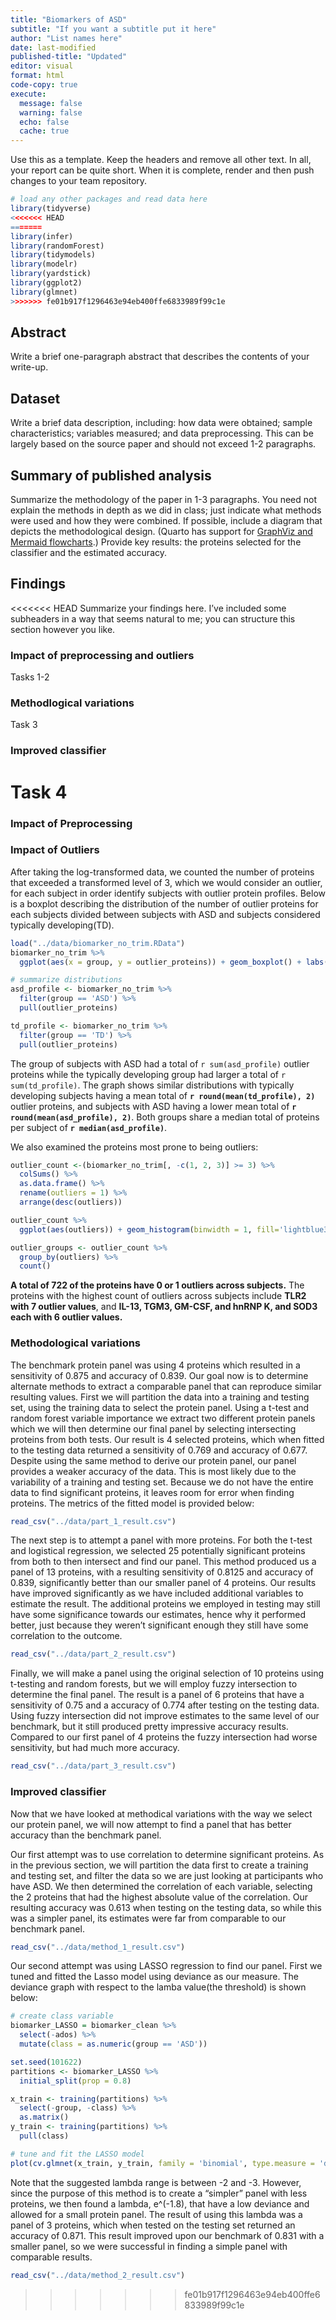 ```yaml
---
title: "Biomarkers of ASD"
subtitle: "If you want a subtitle put it here"
author: "List names here"
date: last-modified
published-title: "Updated"
editor: visual
format: html
code-copy: true
execute:
  message: false
  warning: false
  echo: false
  cache: true
---
```


Use this as a template. Keep the headers and remove all other text. In all, your report can be quite short. When it is complete, render and then push changes to your team repository.

```r
# load any other packages and read data here
library(tidyverse)
<<<<<<< HEAD
=======
library(infer)
library(randomForest)
library(tidymodels)
library(modelr)
library(yardstick)
library(ggplot2)
library(glmnet)
>>>>>>> fe01b917f1296463e94eb400ffe6833989f99c1e
```

## Abstract

Write a brief one-paragraph abstract that describes the contents of your write-up.

## Dataset

Write a brief data description, including: how data were obtained; sample characteristics; variables measured; and data preprocessing. This can be largely based on the source paper and should not exceed 1-2 paragraphs.

## Summary of published analysis

Summarize the methodology of the paper in 1-3 paragraphs. You need not explain the methods in depth as we did in class; just indicate what methods were used and how they were combined. If possible, include a diagram that depicts the methodological design. (Quarto has support for [GraphViz and Mermaid flowcharts](https://quarto.org/docs/authoring/diagrams.html).) Provide key results: the proteins selected for the classifier and the estimated accuracy.

## Findings

<<<<<<< HEAD
Summarize your findings here. I've included some subheaders in a way that seems natural to me; you can structure this section however you like.

### Impact of preprocessing and outliers

Tasks 1-2

### Methodlogical variations

Task 3

### Improved classifier

Task 4
=======
### Impact of Preprocessing



### Impact of Outliers

After taking the log-transformed data, we counted the number of proteins that exceeded a transformed level of 3, which we would consider an outlier, for each subject in order identify subjects with outlier protein profiles. Below is a boxplot describing the distribution of the number of outlier proteins for each subjects divided between subjects with ASD and subjects considered typically developing(TD).

```r
load("../data/biomarker_no_trim.RData")
biomarker_no_trim %>%
  ggplot(aes(x = group, y = outlier_proteins)) + geom_boxplot() + labs(x = 'Group', y = 'Number of Outlier Proteins in Each Subject', title = 'Distribution of Total of Outlier Proteins in Subjects by Group')

# summarize distributions
asd_profile <- biomarker_no_trim %>% 
  filter(group == 'ASD') %>% 
  pull(outlier_proteins)

td_profile <- biomarker_no_trim %>% 
  filter(group == 'TD') %>% 
  pull(outlier_proteins)
```

The group of subjects with ASD had a total of `r sum(asd_profile)` outlier proteins while the typically developing group had larger a total of `r sum(td_profile)`. The graph shows similar distributions with typically developing subjects having a mean total of **`r round(mean(td_profile), 2)`** outlier proteins, and subjects with ASD having a lower mean total of **`r round(mean(asd_profile), 2)`**. Both groups share a median total of proteins per subject of **`r median(asd_profile)`**.

We also examined the proteins most prone to being outliers:

```r
outlier_count <-(biomarker_no_trim[, -c(1, 2, 3)] >= 3) %>% 
  colSums() %>% 
  as.data.frame() %>% 
  rename(outliers = 1) %>% 
  arrange(desc(outliers)) 

outlier_count %>% 
  ggplot(aes(outliers)) + geom_histogram(binwidth = 1, fill='lightblue3') + labs(x = "Number of Outlier Subjects per Protein", y = 'Count', title = "Distribution of Number of Outlier Subjects per Protein")

outlier_groups <- outlier_count %>% 
  group_by(outliers) %>% 
  count()
```

**A total of 722 of the proteins have 0 or 1 outliers across subjects.** The proteins with the highest count of outliers across subjects include **TLR2 with 7 outlier values**, and **IL-13, TGM3, GM-CSF, and hnRNP K, and SOD3 each with 6 outlier values.**

### Methodological variations

The benchmark protein panel was using 4 proteins which resulted in a sensitivity of 0.875 and accuracy of 0.839. Our goal now is to determine alternate methods to extract a comparable panel that can reproduce similar resulting values. First we will partition the data into a training and testing set, using the training data to select the protein panel. Using a t-test and random forest variable importance we extract two different protein panels which we will then determine our final panel by selecting intersecting proteins from both tests. Our result is 4 selected proteins, which when fitted to the testing data returned a sensitivity of 0.769 and accuracy of 0.677. Despite using the same method to derive our protein panel, our panel provides a weaker accuracy of the data. This is most likely due to the variability of a training and testing set. Because we do not have the entire data to find significant proteins, it leaves room for error when finding proteins. The metrics of the fitted model is provided below:

```r
read_csv("../data/part_1_result.csv")
```

The next step is to attempt a panel with more proteins. For both the t-test and logistical regression, we selected 25 potentially significant proteins from both to then intersect and find our panel. This method produced us a panel of 13 proteins, with a resulting sensitivity of 0.8125 and accuracy of 0.839, significantly better than our smaller panel of 4 proteins. Our results have improved significantly as we have included additional variables to estimate the result. The additional proteins we employed in testing may still have some significance towards our estimates, hence why it performed better, just because they weren't significant enough they still have some correlation to the outcome.

```r
read_csv("../data/part_2_result.csv")

```

Finally, we will make a panel using the original selection of 10 proteins using t-testing and random forests, but we will employ fuzzy intersection to determine the final panel. The result is a panel of 6 proteins that have a sensitivity of 0.75 and a accuracy of 0.774 after testing on the testing data. Using fuzzy intersection did not improve estimates to the same level of our benchmark, but it still produced pretty impressive accuracy results. Compared to our first panel of 4 proteins the fuzzy intersection had worse sensitivity, but had much more accuracy.

```r
read_csv("../data/part_3_result.csv")

```

### Improved classifier

Now that we have looked at methodical variations with the way we select our protein panel, we will now attempt to find a panel that has better accuracy than the benchmark panel.

Our first attempt was to use correlation to determine significant proteins. As in the previous section, we will partition the data first to create a training and testing set, and filter the data so we are just looking at participants who have ASD. We then determined the correlation of each variable, selecting the 2 proteins that had the highest absolute value of the correlation. Our resulting accuracy was 0.613 when testing on the testing data, so while this was a simpler panel, its estimates were far from comparable to our benchmark panel.

```r
read_csv("../data/method_1_result.csv")

```

Our second attempt was using LASSO regression to find our panel. First we tuned and fitted the Lasso model using deviance as our measure. The deviance graph with respect to the lamba value(the threshold) is shown below:

```r
# create class variable
biomarker_LASSO = biomarker_clean %>% 
  select(-ados) %>% 
  mutate(class = as.numeric(group == 'ASD'))

set.seed(101622)
partitions <- biomarker_LASSO %>%
  initial_split(prop = 0.8)

x_train <- training(partitions) %>%
  select(-group, -class) %>%
  as.matrix()
y_train <- training(partitions) %>%
  pull(class)

# tune and fit the LASSO model
plot(cv.glmnet(x_train, y_train, family = 'binomial', type.measure = 'deviance'))
```

Note that the suggested lambda range is between -2 and -3. However, since the purpose of this method is to create a "simpler" panel with less proteins, we then found a lambda, e\^(-1.8), that have a low deviance and allowed for a small protein panel. The result of using this lambda was a panel of 3 proteins, which when tested on the testing set returned an accuracy of 0.871. This result improved upon our benchmark of 0.831 with a smaller panel, so we were successful in finding a simple panel with comparable results.

```r
read_csv("../data/method_2_result.csv")

```
>>>>>>> fe01b917f1296463e94eb400ffe6833989f99c1e

